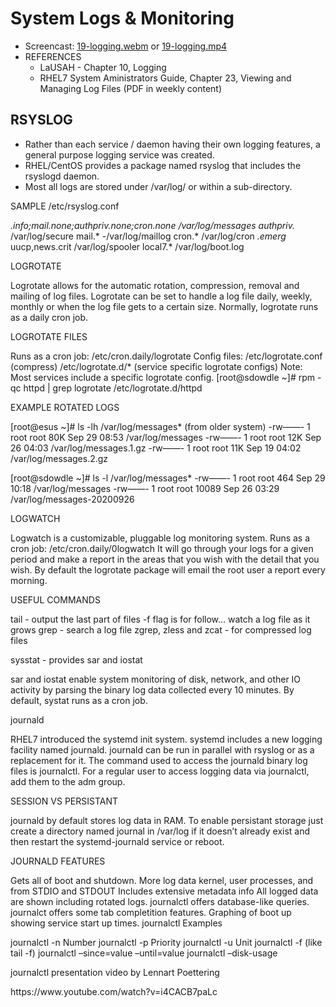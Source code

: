 # System Logs & Monitoring

- Screencast: [19-logging.webm](https://www.cs.montana.edu/users/sdowdle/csci351/videos/19-logging.webm) or [19-logging.mp4](https://www.cs.montana.edu/users/sdowdle/csci351/videos/19-logging.mp4)
- REFERENCES
  - LaUSAH - Chapter 10, Logging
  - RHEL7 System Aministrators Guide, Chapter 23, Viewing and Managing Log Files (PDF in weekly content)

## RSYSLOG

- Rather than each service / daemon having their own logging features, a general purpose logging service was created.
- RHEL/CentOS provides a package named rsyslog that includes the rsyslogd daemon.
- Most all logs are stored under /var/log/ or within a sub-directory.

SAMPLE /etc/rsyslog.conf

*.info;mail.none;authpriv.none;cron.none /var/log/messages
authpriv.* /var/log/secure
mail.* -/var/log/maillog
cron.* /var/log/cron
*.emerg *
uucp,news.crit /var/log/spooler
local7.* /var/log/boot.log

LOGROTATE

Logrotate allows for the automatic rotation, compression, removal and mailing of log files.
Logrotate can be set to handle a log file daily, weekly, monthly or when the log file gets to a certain size.
Normally, logrotate runs as a daily cron job.

LOGROTATE FILES

Runs as a cron job:
     /etc/cron.daily/logrotate
Config files:
     /etc/logrotate.conf (compress)
      /etc/logrotate.d/* (service specific logrotate configs)
Note: Most services include a specific logrotate config.
     [root@sdowdle ~]# rpm -qc httpd | grep logrotate
   /etc/logrotate.d/httpd

EXAMPLE ROTATED LOGS

[root@esus ~]# ls -lh /var/log/messages* (from older system)
-rw------- 1 root root 80K Sep 29 08:53 /var/log/messages
-rw------- 1 root root 12K Sep 26 04:03 /var/log/messages.1.gz
-rw------- 1 root root 11K Sep 19 04:02 /var/log/messages.2.gz

[root@sdowdle ~]# ls -l /var/log/messages*
-rw------- 1 root root 464 Sep 29 10:18 /var/log/messages
-rw------- 1 root root 10089 Sep 26 03:29 /var/log/messages-20200926

LOGWATCH

Logwatch is a customizable, pluggable log monitoring system.
Runs as a cron job: /etc/cron.daily/0logwatch
It will go through your logs for a given period and make a report in the areas that you wish with the detail that you wish.
By default the logrotate package will email the root user a report every morning.

USEFUL COMMANDS

tail - output the last part of files
     -f flag is for follow... watch a log file as it grows
grep - search a log file
zgrep, zless and zcat - for compressed log files

sysstat - provides sar and iostat

sar and iostat enable system monitoring of disk, network, and other IO activity by parsing the binary log data collected every 10 minutes.
By default, systat runs as a cron job.

journald

RHEL7 introduced the systemd init system. systemd includes a new logging facility named journald.
journald can be run in parallel with rsyslog or as a replacement for it.
The command used to access the journald binary log files is journalctl.
For a regular user to access logging data via journalctl, add them to the adm group.

SESSION VS PERSISTANT

journald by default stores log data in RAM.
To enable persistant storage just create a directory named journal in /var/log if it doesn't already exist and then restart the systemd-journald service or reboot.

JOURNALD FEATURES

Gets all of boot and shutdown.
More log data
kernel, user processes, and from STDIO and STDOUT
Includes extensive metadata info
All logged data are shown including rotated logs.
journalctl offers database-like queries.
journalct offers some tab completition features.
Graphing of boot up showing service start up times.
journalctl Examples

journalctl -n Number
journalctl -p Priority
journalctl -u Unit
journalctl -f (like tail -f)
journalctl --since=value --until=value
journalctl --disk-usage

journalctl presentation video by Lennart Poettering

https://www.youtube.com/watch?v=i4CACB7paLc